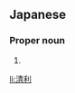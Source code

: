 ==Japanese==
{{ja-kanjitab|きよ|とし}}

===Proper noun===
{{ja-pos|きよとし|proper}}

# {{given name|male|lang=ja|sort=きよとし}}

[[li:清利]]